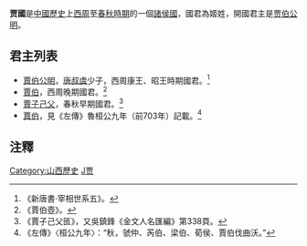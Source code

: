 {{refimprove|time=2008-03-14}}
{{周代诸侯国
|国名=贾
|国君姓氏=姬
|爵位=伯爵
|国都=贾<br><small>山西省襄汾县东</small>
|分封者=[[周康王|周康王]]
|始祖=贾伯公明
|建国年=前11世纪
|灭亡年=前678年
|灭亡原因=灭于晉
|史书记载=[[春秋左氏传|春秋左氏传]]<br><small>始見於[[鲁桓公|桓公]]九年</small>
}}

'''贾國'''是[[中國歷史|中國歷史]]上[[西周|西周]]至[[春秋時期|春秋時期]]的一個[[諸侯國|諸侯國]]，國君為姬姓，開國君主是[[贾伯公明|贾伯公明]]。

==君主列表==
*[[賈伯公明|賈伯公明]]，[[唐叔虞|唐叔虞]]少子，西周康王、昭王時期國君。<ref>《新唐書·宰相世系五》。</ref>
*[[賈伯_(西周)|賈伯]]，西周晚期國君。<ref>《賈伯壺》。</ref>
*[[賈子己父|賈子己父]]，春秋早期國君。<ref>《賈子己父匜》，又吳鎮鋒《金文人名匯編》第338頁。</ref>
*[[賈伯_(春秋)|賈伯]]，見《左傳》魯桓公九年（前703年）記載。<ref>《左傳》〈桓公九年〉：“秋，虢仲、芮伯、梁伯、荀侯、賈伯伐曲沃。”</ref>

== 注釋 ==
<div class="references-small">
<references />
</div>

{{周初姬姓诸侯}}
[[Category:山西歷史|Category:山西歷史]]
[[Category:春秋时期的国家|J贾]]